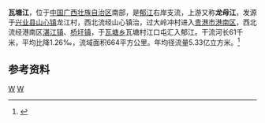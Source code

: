 {{Infobox River
  | river_name      = 瓦塘江
  | image_name      =
  | image_size      = 
  | caption         = 
  | origin          = [[广西壮族自治区|广西壮族自治区]][[兴业县|兴业县]][[山心镇|山心镇]]龙江村
  | mouth           = 广西壮族自治区[[贵港市|贵港市]][[港南区|港南区]][[瓦塘乡|瓦塘乡]]江口屯[[郁江_(西江支流)|郁江]]{{coord|22|55|55|N|109|38|50|E}}
  | basin_countries = 广西兴业县、贵港市
  | length          = 61 km
  | elevation       = 
  | mouth_elevation = 
  | discharge       = 
  | watershed       = 664 km<sup>2</sup>
}}
'''瓦塘江'''，位于[[中国|中国]][[广西壮族自治区|广西壮族自治区]]南部，是[[郁江_(西江支流)|郁江]]右岸支流，上游又称'''龙母江'''，发源于[[兴业县|兴业县]][[山心镇|山心镇]]龙江村，西北流经山心镇治，过大岭冲村进入[[贵港市|贵港市]][[港南区|港南区]]，西北流经港南区[[湛江镇|湛江镇]]、[[桥圩镇|桥圩镇]]，于[[瓦塘乡|瓦塘乡]]瓦塘村江口屯汇入郁江。干流河长61千米，平均比降1.26‰，流域面积664平方公里。年均径流量5.33亿立方米。<ref name="中国河湖大典">{{cite book zh |author=《[[中国河湖大典|中国河湖大典]]》编纂委员会 |title=《中国河湖大典·珠江卷》 |format=M |edition=1 |location=北京 |publisher=中国水利水电出版社 |date=2013年1月 |pages=168页 |id= ISBN 978-7-5170-0561-2}}</ref>
==参考资料==
{{reflist}}
[[Category:鬱江水系|W]]
[[Category:广西河流|W]]
